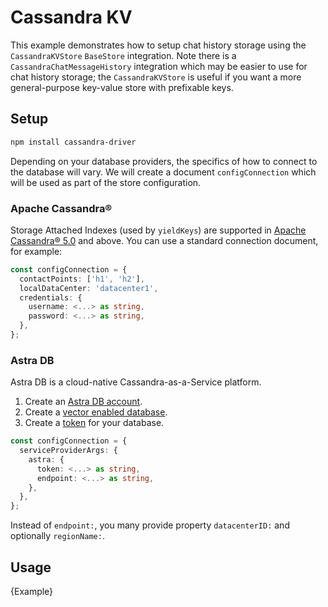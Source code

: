 # Cassandra KV

This example demonstrates how to setup chat history storage using the `CassandraKVStore` `BaseStore` integration. Note there is a `CassandraChatMessageHistory` 
integration which may be easier to use for chat history storage; the `CassandraKVStore` is useful if you want a more general-purpose key-value store with 
prefixable keys.



## Setup

```bash npm2yarn
npm install cassandra-driver
```

Depending on your database providers, the specifics of how to connect to the database will vary. We will create a document `configConnection` which will be used as part of the store configuration.

### Apache Cassandra®

Storage Attached Indexes (used by `yieldKeys`) are supported in [Apache Cassandra® 5.0](https://cassandra.apache.org/_/blog/Apache-Cassandra-5.0-Features-Storage-Attached-Indexes.html) and above. You can use a standard connection document, for example:

```typescript
const configConnection = {
  contactPoints: ['h1', 'h2'],
  localDataCenter: 'datacenter1',
  credentials: {
    username: <...> as string,
    password: <...> as string,
  },
};
```

### Astra DB

Astra DB is a cloud-native Cassandra-as-a-Service platform.

1. Create an [Astra DB account](https://astra.datastax.com/register).
2. Create a [vector enabled database](https://astra.datastax.com/createDatabase).
3. Create a [token](https://docs.datastax.com/en/astra/docs/manage-application-tokens.html) for your database.

```typescript
const configConnection = {
  serviceProviderArgs: {
    astra: {
      token: <...> as string,
      endpoint: <...> as string,
    },
  },
};
```

Instead of `endpoint:`, you many provide property `datacenterID:` and optionally `regionName:`.

## Usage


<CodeBlock language="typescript">{Example}</CodeBlock>
